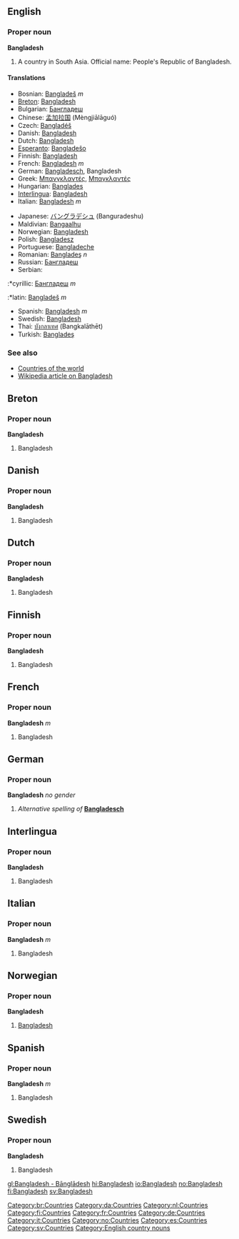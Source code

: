 ==English==
===Proper noun===
'''Bangladesh'''

#A country in South Asia. Official name: People's Republic of Bangladesh.

====Translations====
{{top}}
*Bosnian: [[Bangladeš]] ''m''
*[[Breton]]: [[Bangladesh]]
*Bulgarian: [[Бангладеш]]
*Chinese: [[孟加拉国]] (Mèngjiālāguó)
*Czech: [[Bangladéš]]
*Danish: [[Bangladesh]]
*Dutch: [[Bangladesh]]
*[[Esperanto]]: [[Bangladeŝo]]
*Finnish: [[Bangladesh]]
*French: [[Bangladesh]] ''m''
*German: [[Bangladesch]], Bangladesh
*Greek: [[Μπανγκλαντές]], [[Μπαγκλαντές]]
*Hungarian: [[Banglades]]
*[[Interlingua]]: [[Bangladesh]]
*Italian: [[Bangladesh]] ''m''
{{mid}}
*Japanese: [[バングラデシュ]] (Banguradeshu)
*Maldivian: [[Bangaalhu]]
*Norwegian: [[#Norwegian|Bangladesh]]
*Polish: [[Bangladesz]]
*Portuguese: [[Bangladeche]]
*Romanian: [[Banglade&#351;#Romanian|Banglade&#351;]] ''n''
*Russian: [[Бангладеш]]
*Serbian:
:*cyrillic: [[Бангладеш]] ''m''
:*latin: [[Bangladeš]] ''m''
*Spanish: [[Bangladesh]] ''m''
*Swedish: [[Bangladesh]]
*Thai: [[บังกลาเทศ]] (Bangkalāthēt)
*Turkish: [[Banglade&#351;#Turkish|Banglade&#351;]]
{{bottom}}

===See also===
*[[Countries of the world]]
*[[w:Bangladesh|Wikipedia article on Bangladesh]]

==Breton==
===Proper noun===
'''Bangladesh'''
[[Category:br:Countries]]

#Bangladesh

==Danish==
===Proper noun===
'''Bangladesh'''
[[Category:da:Countries]]

#Bangladesh

==Dutch==
===Proper noun===
'''Bangladesh'''
[[Category:nl:Countries]]

#Bangladesh

==Finnish==
===Proper noun===
'''Bangladesh'''
[[Category:fi:Countries]]

#Bangladesh

==French==
===Proper noun===
'''Bangladesh''' ''m''
[[Category:fr:Countries]]

#Bangladesh

==German==
===Proper noun===
'''Bangladesh''' ''no gender''

#''Alternative spelling of'' '''[[Bangladesch]]'''

==Interlingua==
===Proper noun===
'''Bangladesh'''
[[Category:de:Countries]]

#Bangladesh

==Italian==
===Proper noun===
'''Bangladesh''' ''m''
[[Category:it:Countries]]

#Bangladesh

==Norwegian==
===Proper noun===
[[Category:no:Countries]]
'''Bangladesh'''
#[[#English|Bangladesh]]

==Spanish==
===Proper noun===
'''Bangladesh''' ''m''
[[Category:es:Countries]]

#Bangladesh

==Swedish==
===Proper noun===
'''Bangladesh'''
[[Category:sv:Countries]]

#Bangladesh

[[Category:English country nouns]]

[[gl:Bangladesh - Bānglādesh]]
[[hi:Bangladesh]]
[[io:Bangladesh]]
[[no:Bangladesh]]
[[fi:Bangladesh]]
[[sv:Bangladesh]]